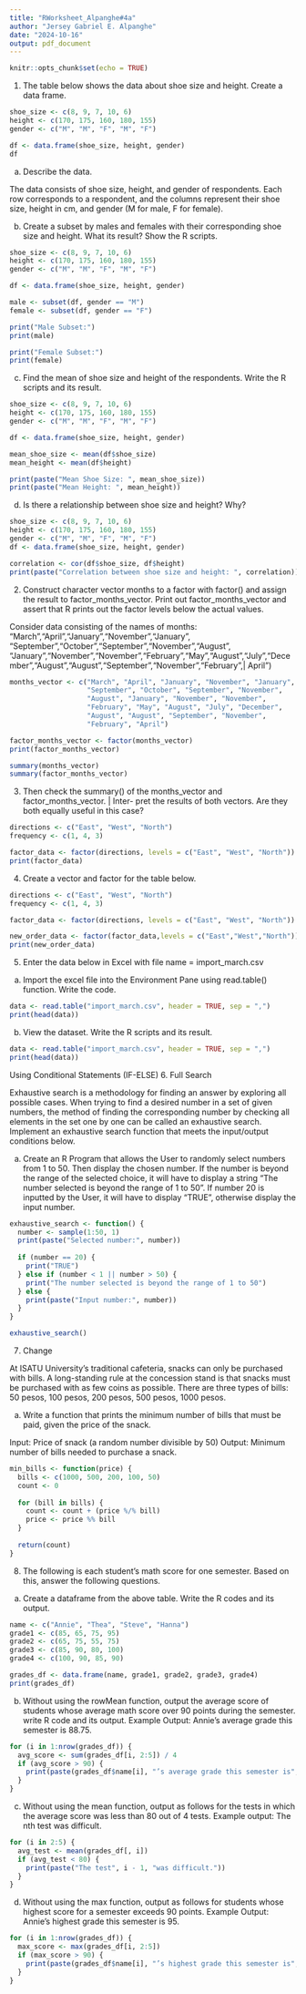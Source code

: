 ```yaml
---
title: "RWorksheet_Alpanghe#4a"
author: "Jersey Gabriel E. Alpanghe"
date: "2024-10-16"
output: pdf_document
---
```


```r
knitr::opts_chunk$set(echo = TRUE)
```

1. The table below shows the data about shoe size and height. Create a data frame.
```r
shoe_size <- c(8, 9, 7, 10, 6)
height <- c(170, 175, 160, 180, 155)
gender <- c("M", "M", "F", "M", "F")

df <- data.frame(shoe_size, height, gender)
df
```
a. Describe the data.

The data consists of shoe size, height, and gender of respondents. Each row corresponds to a respondent, and the columns represent their shoe size, height in cm, and gender (M for male, F for female).

b. Create a subset by males and females with their corresponding shoe size and height.
What its result? Show the R scripts.

```r
shoe_size <- c(8, 9, 7, 10, 6)
height <- c(170, 175, 160, 180, 155)
gender <- c("M", "M", "F", "M", "F")

df <- data.frame(shoe_size, height, gender)

male <- subset(df, gender == "M")
female <- subset(df, gender == "F")

print("Male Subset:")
print(male)

print("Female Subset:")
print(female)

```

c. Find the mean of shoe size and height of the respondents. Write the R scripts and its
result.
```r
shoe_size <- c(8, 9, 7, 10, 6)
height <- c(170, 175, 160, 180, 155)
gender <- c("M", "M", "F", "M", "F")

df <- data.frame(shoe_size, height, gender)

mean_shoe_size <- mean(df$shoe_size)
mean_height <- mean(df$height)

print(paste("Mean Shoe Size: ", mean_shoe_size))
print(paste("Mean Height: ", mean_height))

```
d. Is there a relationship between shoe size and height? Why?

```r
shoe_size <- c(8, 9, 7, 10, 6)
height <- c(170, 175, 160, 180, 155)
gender <- c("M", "M", "F", "M", "F")
df <- data.frame(shoe_size, height, gender)

correlation <- cor(df$shoe_size, df$height)
print(paste("Correlation between shoe size and height: ", correlation))

```

2. Construct character vector months to a factor with factor() and assign the result to
factor_months_vector. Print out factor_months_vector and assert that R prints out
the factor levels below the actual values.

Consider data consisting of the names of months:
"March","April","January","November","January",
"September","October","September","November","August", "January","November","November","February","May","August","July","December","August","August","September","November","February",|
April")

```r
months_vector <- c("March", "April", "January", "November", "January", 
                   "September", "October", "September", "November", 
                   "August", "January", "November", "November", 
                   "February", "May", "August", "July", "December", 
                   "August", "August", "September", "November", 
                   "February", "April")

factor_months_vector <- factor(months_vector)
print(factor_months_vector)

summary(months_vector)
summary(factor_months_vector)

```

3. Then check the summary() of the months_vector and factor_months_vector. | Inter-
pret the results of both vectors. Are they both equally useful in this case?

```r
directions <- c("East", "West", "North")
frequency <- c(1, 4, 3)

factor_data <- factor(directions, levels = c("East", "West", "North"))
print(factor_data)

```

4. Create a vector and factor for the table below.

```r
directions <- c("East", "West", "North")
frequency <- c(1, 4, 3)

factor_data <- factor(directions, levels = c("East", "West", "North"))

new_order_data <- factor(factor_data,levels = c("East","West","North"))
print(new_order_data)
```

5. Enter the data below in Excel with file name = import_march.csv

a. Import the excel file into the Environment Pane using read.table() function.
Write the code.
```r
data <- read.table("import_march.csv", header = TRUE, sep = ",")
print(head(data))

```

b. View the dataset. Write the R scripts and its result.
```r
data <- read.table("import_march.csv", header = TRUE, sep = ",")
print(head(data))

```

Using Conditional Statements (IF-ELSE)
6. Full Search

Exhaustive search is a methodology for finding an answer by exploring all possible cases. When trying to find a desired number in a set of given numbers, the method of finding the corresponding number by checking all elements in the set one by one can be called an exhaustive search. Implement an exhaustive search function that meets the input/output conditions below.

a. Create an R Program that allows the User to randomly select numbers from 1 to 50.
Then display the chosen number. If the number is beyond the range of the selected choice,
it will have to display a string “The number selected is beyond the range of 1 to 50”. If
number 20 is inputted by the User, it will have to display “TRUE”, otherwise display the
input number.
```r
exhaustive_search <- function() {
  number <- sample(1:50, 1)
  print(paste("Selected number:", number))
  
  if (number == 20) {
    print("TRUE")
  } else if (number < 1 || number > 50) {
    print("The number selected is beyond the range of 1 to 50")
  } else {
    print(paste("Input number:", number))
  }
}

exhaustive_search()

```
7. Change

At ISATU University’s traditional cafeteria, snacks can only be purchased with bills. A
long-standing rule at the concession stand is that snacks must be purchased with as few
coins as possible. There are three types of bills: 50 pesos, 100 pesos, 200 pesos, 500 pesos, 1000 pesos.

a. Write a function that prints the minimum number of bills that must be paid, given the
price of the snack.

Input: Price of snack (a random number divisible by 50) Output: Minimum number of bills needed to purchase a snack.

```r
min_bills <- function(price) {
  bills <- c(1000, 500, 200, 100, 50)
  count <- 0
  
  for (bill in bills) {
    count <- count + (price %/% bill)
    price <- price %% bill
  }
  
  return(count)
}

```

8. The following is each student’s math score for one semester. Based on this, answer the
following questions.

a. Create a dataframe from the above table. Write the R codes and its output.

```r
name <- c("Annie", "Thea", "Steve", "Hanna")
grade1 <- c(85, 65, 75, 95)
grade2 <- c(65, 75, 55, 75)
grade3 <- c(85, 90, 80, 100)
grade4 <- c(100, 90, 85, 90)

grades_df <- data.frame(name, grade1, grade2, grade3, grade4)
print(grades_df)

```

b. Without using the rowMean function, output the average score of students whose average
math score over 90 points during the semester. write R code and its output.
Example Output: Annie’s average grade this semester is 88.75.

```r
for (i in 1:nrow(grades_df)) {
  avg_score <- sum(grades_df[i, 2:5]) / 4
  if (avg_score > 90) {
    print(paste(grades_df$name[i], "’s average grade this semester is", avg_score))
  }
}

```

c. Without using the mean function, output as follows for the tests in which the average
score was less than 80 out of 4 tests.
Example output: The nth test was difficult.

```r
for (i in 2:5) {
  avg_test <- mean(grades_df[, i])
  if (avg_test < 80) {
    print(paste("The test", i - 1, "was difficult."))
  }
}

```

d. Without using the max function, output as follows for students whose highest score for
a semester exceeds 90 points.
Example Output: Annie’s highest grade this semester is 95.

```r
for (i in 1:nrow(grades_df)) {
  max_score <- max(grades_df[i, 2:5])
  if (max_score > 90) {
    print(paste(grades_df$name[i], "’s highest grade this semester is", max_score))
  }
}

```